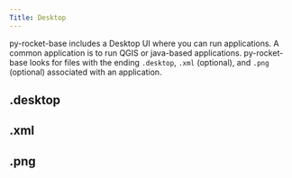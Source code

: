 ```yaml
---
Title: Desktop
---
```


py-rocket-base includes a Desktop UI where you can run applications. A common application is to run QGIS or java-based applications. py-rocket-base
looks for files with the ending `.desktop`, `.xml` (optional), and `.png` (optional) associated with an application.

## .desktop

## .xml

## .png
